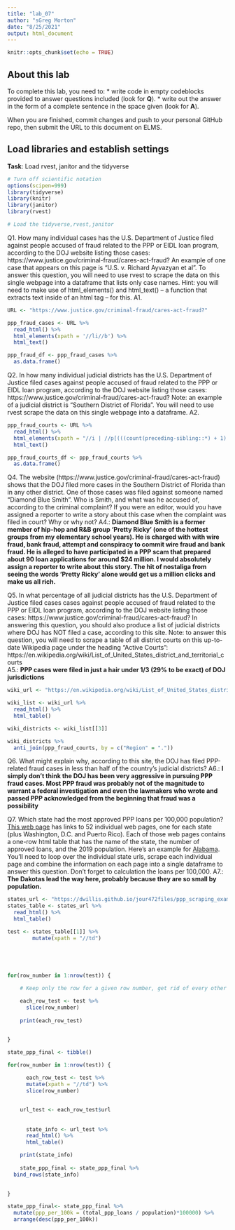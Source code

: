 ```yaml
---
title: "lab_07"
author: "sGreg Morton"
date: "8/25/2021"
output: html_document
---
```


```r
knitr::opts_chunk$set(echo = TRUE)

```

## About this lab

To complete this lab, you need to:
* write code in empty codeblocks provided to answer questions included (look for **Q**).
* write out the answer in the form of a complete sentence in the space given (look for **A**).

When you are finished, commit changes and push to your personal GitHub repo, then submit the URL to this document on ELMS.

## Load libraries and establish settings
**Task**: Load rvest, janitor and the tidyverse
```r
# Turn off scientific notation
options(scipen=999)
library(tidyverse)
library(knitr)
library(janitor)
library(rvest)

# Load the tidyverse,rvest,janitor

```


Q1. How many individual cases has the U.S. Department of Justice filed against people accused of fraud related to the PPP or EIDL loan program, according to the DOJ website listing those cases: https://www.justice.gov/criminal-fraud/cares-act-fraud?  An example of one case that appears on this page is "U.S. v. Richard Ayvazyan et al". To answer this question, you will need to use rvest to scrape the data on this single webpage into a dataframe that lists only case names. Hint: you will need to make use of html_elements() and html_text() -- a function that extracts text inside of an html tag -- for this.
A1.

```r
URL <- "https://www.justice.gov/criminal-fraud/cares-act-fraud?"

ppp_fraud_cases <- URL %>%
  read_html() %>%
  html_elements(xpath = '//li//b') %>%
  html_text()

ppp_fraud_df <- ppp_fraud_cases %>%
  as.data.frame()


```

Q2. In how many individual judicial districts has the U.S. Department of Justice filed cases against people accused of fraud related to the PPP or EIDL loan program, according to the DOJ website listing those cases: https://www.justice.gov/criminal-fraud/cares-act-fraud?  Note: an example of a judicial district is "Southern District of Florida". You will need to use rvest scrape the data on this single webpage into a dataframe.
A2.

```r


ppp_fraud_courts <- URL %>%
  read_html() %>%
  html_elements(xpath = "//i | //p[(((count(preceding-sibling::*) + 1) = 14) and parent::*)]") %>%
  html_text()

ppp_fraud_courts_df <- ppp_fraud_courts %>%
  as.data.frame()


```

Q4. The website (https://www.justice.gov/criminal-fraud/cares-act-fraud) shows that the DOJ filed more cases in the Southern District of Florida than in any other district. One of those cases was filed against someone named "Diamond Blue Smith". Who is Smith, and what was he accused of, according to the criminal complaint? If you were an editor, would you have assigned a reporter to write a story about this case when the complaint was filed in court? Why or why not?
A4.: **Diamond Blue Smith is a former member of hip-hop and R&B group 'Pretty Ricky' (one of the hottest groups from my elementary school years).  He is charged with with wire fraud, bank fraud, attempt and conspiracy to commit wire fraud and bank fraud.  He is alleged to have participated in a PPP scam that prepared about 90 loan applications for around $24 million.  I would absolutely assign a reporter to write about this story.  The hit of nostaliga from seeing the words 'Pretty Ricky' alone would get us a million clicks and make us all rich.**

Q5. In what percentage of all judicial districts has the U.S. Department of Justice filed cases cases against people accused of fraud related to the PPP or EIDL loan program, according to the DOJ website listing those cases: https://www.justice.gov/criminal-fraud/cares-act-fraud? In answering this question, you should also produce a list of judicial districts where DOJ has NOT filed a case, according to this site.  Note: to answer this question, you will need to scrape a table of all district courts on this up-to-date Wikipedia page under the heading "Active Courts": https://en.wikipedia.org/wiki/List_of_United_States_district_and_territorial_courts  
A5.: **PPP cases were filed in just a hair under 1/3 (29% to be exact) of DOJ jurisdictions**


```r

wiki_url <- "https://en.wikipedia.org/wiki/List_of_United_States_district_and_territorial_courts"

wiki_list <- wiki_url %>%
  read_html() %>%
  html_table() 

wiki_districts <- wiki_list[[3]]

wiki_districts %>%
  anti_join(ppp_fraud_courts, by = c("Region" = "."))

```
Q6. What might explain why, according to this site, the DOJ has filed PPP-related fraud cases in less than half of the country's judicial districts?
A6.: **I simply don't think the DOJ has been very aggressive in pursuing PPP fraud cases.  Most PPP fraud was probably not of the magnitude to warrant a federal investigation and even the lawmakers who wrote and passed PPP acknowledged from the beginning that fraud was a possibility**

Q7. Which state had the most approved PPP loans per 100,000 population? [This web page](https://dwillis.github.io/jour472files/ppp_scraping_example/index.html) has links to 52 individual web pages, one for each state (plus Washington, D.C. and Puerto Rico). Each of those web pages contains a one-row html table that has the name of the state, the number of approved loans, and the 2019 population. Here's an example for [Alabama](https://dwillis.github.io/jour472files/ppp_scraping_example/states/alabama.html). You'll need to loop over the individual state urls, scrape each individual page and combine the information on each page into a single dataframe to answer this question. Don't forget to calculation the loans per 100,000.
A7.: **The Dakotas lead the way here, probably because they are so small by population.**
```r
states_url <- "https://dwillis.github.io/jour472files/ppp_scraping_example/index.html"
states_table <- states_url %>%
  read_html() %>%
  html_table() 

test <- states_table[[1]] %>%
        mutate(xpath = "//td")





for(row_number in 1:nrow(test)) {

    # Keep only the row for a given row number, get rid of every other row
    
    each_row_test <- test %>%
      slice(row_number)
    
    print(each_row_test)


}

state_ppp_final <- tibble()

for(row_number in 1:nrow(test)) {
  
      each_row_test <- test %>%
      mutate(xpath = "//td") %>%
      slice(row_number)


    url_test <- each_row_test$url
    
    
      state_info <- url_test %>%
      read_html() %>%
      html_table()

    print(state_info)
    
    state_ppp_final <- state_ppp_final %>%
  bind_rows(state_info)
    

}

state_ppp_final<- state_ppp_final %>%
  mutate(ppp_per_100k = (total_ppp_loans / population)*100000) %>%
  arrange(desc(ppp_per_100k))

  

```
